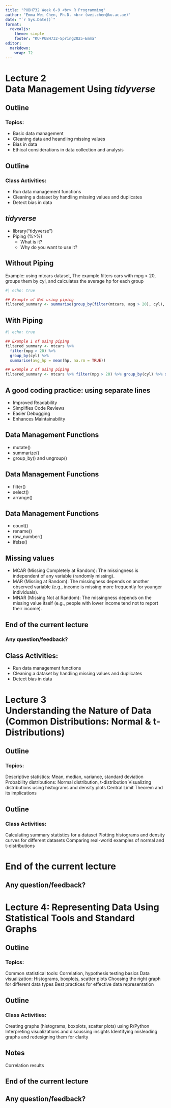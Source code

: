```yaml
---
title: "PUBH732 Week 6-9 <br> R Programming"
author: "Emma Wei Chen, Ph.D. <br> (wei.chen@ku.ac.ae)"
date: "`r Sys.Date()`"
format: 
  revealjs:
    theme: simple
    footer: "KU-PUBH732-Spring2025-Emma"
editor: 
  markdown: 
    wrap: 72
---
```


# Lecture 2 <br>Data Management Using *tidyverse*

## Outline

### Topics:

-   Basic data management 
-   Cleaning data and heandling missing values 
-   Bias in data
-   Ethical considerations in data collection and analysis

## Outline

### Class Activities:

-   Run data management functions 
-   Cleaning a dataset by handling missing values and duplicates
-   Detect bias in data

## *tidyverse*

-   library("tidyverse")
-   Piping (%\>%)
    -  What is it?
    -  Why do you want to use it?

## Without Piping
Example: using mtcars dataset, The example filters cars with mpg > 20, groups them by cyl, and calculates the average hp for each group
```r
#| echo: true

## Example of Not using piping
filtered_summary <- summarise(group_by(filter(mtcars, mpg > 20), cyl), avg_hp = mean(hp, na.rm = TRUE))
```

## With Piping
```r
#| echo: true

## Example 1 of using piping
filtered_summary <- mtcars %>%
  filter(mpg > 20) %>%
  group_by(cyl) %>%
  summarise(avg_hp = mean(hp, na.rm = TRUE))

## Example 2 of using piping
filtered_summary <- mtcars %>% filter(mpg > 20) %>% group_by(cyl) %>% summarise(avg_hp = mean(hp, na.rm = TRUE))

```
## A good coding practice: using separate lines
-  Improved Readability
-  Simplifies Code Reviews
-  Easier Debugging
-  Enhances Maintainability


## Data Management Functions

-   mutate()
-   summarize()
-   group_by() and ungroup()

## Data Management Functions

-   filter()
-   select()
-   arrange()

## Data Management Functions

-   count()
-   rename()
-   row_number()
-   ifelse()


## Missing values

-   MCAR (Missing Completely at Random): The missingness is independent of any variable (randomly missing).
-   MAR (Missing at Random): The missingness depends on another observed variable (e.g., income is missing more frequently for younger individuals).
-   MNAR (Missing Not at Random): The missingness depends on the missing value itself (e.g., people with lower income tend not to report their income).


## End of the current lecture

### Any question/feedback?

## Class Activities:

-   Run data management functions 
-   Cleaning a dataset by handling missing values and duplicates
-   Detect bias in data

# Lecture 3 <br> Understanding the Nature of Data (Common Distributions: Normal & t-Distributions)

## Outline

### Topics:

Descriptive statistics: Mean, median, variance, standard deviation
Probability distributions: Normal distribution, t-distribution
Visualizing distributions using histograms and density plots Central
Limit Theorem and its implications

## Outline

### Class Activities:

Calculating summary statistics for a dataset Plotting histograms and
density curves for different datasets Comparing real-world examples of
normal and t-distributions

# End of the current lecture

## Any question/feedback?

# Lecture 4: Representing Data Using Statistical Tools and Standard Graphs

## Outline

### Topics:

Common statistical tools: Correlation, hypothesis testing basics Data
visualization: Histograms, boxplots, scatter plots Choosing the right
graph for different data types Best practices for effective data
representation

## Outline

### Class Activities:

Creating graphs (histograms, boxplots, scatter plots) using R/Python
Interpreting visualizations and discussing insights Identifying
misleading graphs and redesigning them for clarity


## Notes
Correlation results



## End of the current lecture

## Any question/feedback?
